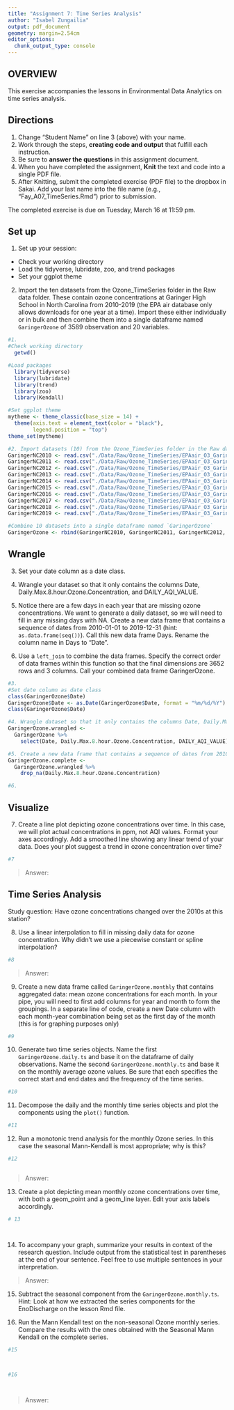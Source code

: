 ```yaml
---
title: "Assignment 7: Time Series Analysis"
author: "Isabel Zungailia"
output: pdf_document
geometry: margin=2.54cm
editor_options: 
  chunk_output_type: console
---
```


## OVERVIEW

This exercise accompanies the lessons in Environmental Data Analytics on time series analysis. 

## Directions
1. Change "Student Name" on line 3 (above) with your name.
2. Work through the steps, **creating code and output** that fulfill each instruction.
3. Be sure to **answer the questions** in this assignment document.
4. When you have completed the assignment, **Knit** the text and code into a single PDF file.
5. After Knitting, submit the completed exercise (PDF file) to the dropbox in Sakai. Add your last name into the file name (e.g., "Fay_A07_TimeSeries.Rmd") prior to submission.

The completed exercise is due on Tuesday, March 16 at 11:59 pm.

## Set up 
1. Set up your session:

* Check your working directory
* Load the tidyverse, lubridate, zoo, and trend packages
* Set your ggplot theme

2. Import the ten datasets from the Ozone_TimeSeries folder in the Raw data folder. These contain ozone concentrations at Garinger High School in North Carolina from 2010-2019 (the EPA air database only allows downloads for one year at a time). Import these either individually or in bulk and then combine them into a single dataframe named `GaringerOzone` of 3589 observation and 20 variables. 

```r
#1.
#Check working directory
  getwd()

#Load packages
  library(tidyverse)
  library(lubridate)
  library(trend)
  library(zoo)
  library(Kendall)

#Set ggplot theme
mytheme <- theme_classic(base_size = 14) +
  theme(axis.text = element_text(color = "black"), 
        legend.position = "top")
theme_set(mytheme)

#2. Import datasets (10) from the Ozone_TimeSeries folder in the Raw data folder
GaringerNC2010 <- read.csv("./Data/Raw/Ozone_TimeSeries/EPAair_O3_GaringerNC2010_raw.csv", stringsAsFactors = TRUE)
GaringerNC2011 <- read.csv("./Data/Raw/Ozone_TimeSeries/EPAair_O3_GaringerNC2011_raw.csv", stringsAsFactors = TRUE)
GaringerNC2012 <- read.csv("./Data/Raw/Ozone_TimeSeries/EPAair_O3_GaringerNC2012_raw.csv", stringsAsFactors = TRUE)
GaringerNC2013 <- read.csv("./Data/Raw/Ozone_TimeSeries/EPAair_O3_GaringerNC2013_raw.csv", stringsAsFactors = TRUE)
GaringerNC2014 <- read.csv("./Data/Raw/Ozone_TimeSeries/EPAair_O3_GaringerNC2014_raw.csv", stringsAsFactors = TRUE)
GaringerNC2015 <- read.csv("./Data/Raw/Ozone_TimeSeries/EPAair_O3_GaringerNC2015_raw.csv", stringsAsFactors = TRUE)
GaringerNC2016 <- read.csv("./Data/Raw/Ozone_TimeSeries/EPAair_O3_GaringerNC2016_raw.csv", stringsAsFactors = TRUE)
GaringerNC2017 <- read.csv("./Data/Raw/Ozone_TimeSeries/EPAair_O3_GaringerNC2017_raw.csv", stringsAsFactors = TRUE)
GaringerNC2018 <- read.csv("./Data/Raw/Ozone_TimeSeries/EPAair_O3_GaringerNC2018_raw.csv", stringsAsFactors = TRUE)
GaringerNC2019 <- read.csv("./Data/Raw/Ozone_TimeSeries/EPAair_O3_GaringerNC2019_raw.csv", stringsAsFactors = TRUE)

#Combine 10 datasets into a single dataframe named `GaringerOzone`
GaringerOzone <- rbind(GaringerNC2010, GaringerNC2011, GaringerNC2012, GaringerNC2013, GaringerNC2014, GaringerNC2015, GaringerNC2016, GaringerNC2017, GaringerNC2018, GaringerNC2019)
```

## Wrangle

3. Set your date column as a date class.

4. Wrangle your dataset so that it only contains the columns Date, Daily.Max.8.hour.Ozone.Concentration, and DAILY_AQI_VALUE. 

5. Notice there are a few days in each year that are missing ozone concentrations. We want to generate a daily dataset, so we will need to fill in any missing days with NA. Create a new data frame that contains a sequence of dates from 2010-01-01 to 2019-12-31 (hint: `as.data.frame(seq())`). Call this new data frame Days. Rename the column name in Days to "Date".

6. Use a `left_join` to combine the data frames. Specify the correct order of data frames within this function so that the final dimensions are 3652 rows and 3 columns. Call your combined data frame GaringerOzone. 

```r
#3.
#Set date column as date class
class(GaringerOzone$Date)
GaringerOzone$Date <- as.Date(GaringerOzone$Date, format = "%m/%d/%Y")
class(GaringerOzone$Date)

#4. Wrangle dataset so that it only contains the columns Date, Daily.Max.8.hour.Ozone.Concentration, and DAILY_AQI_VALUE
GaringerOzone.wrangled <-
  GaringerOzone %>% 
    select(Date, Daily.Max.8.hour.Ozone.Concentration, DAILY_AQI_VALUE)

#5. Create a new data frame that contains a sequence of dates from 2010-01-01 to 2019-12-31
GaringerOzone.complete <-
  GaringerOzone.wrangled %>% 
    drop_na(Daily.Max.8.hour.Ozone.Concentration)

#6.


```

## Visualize

7. Create a line plot depicting ozone concentrations over time. In this case, we will plot actual concentrations in ppm, not AQI values. Format your axes accordingly. Add a smoothed line showing any linear trend of your data. Does your plot suggest a trend in ozone concentration over time?

```r
#7

```

>Answer:

## Time Series Analysis

Study question: Have ozone concentrations changed over the 2010s at this station? 

8. Use a linear interpolation to fill in missing daily data for ozone concentration. Why didn't we use a piecewise constant or spline interpolation?

```r
#8

```

> Answer: 


9. Create a new data frame called `GaringerOzone.monthly` that contains aggregated data: mean ozone concentrations for each month. In your pipe, you will need to first add columns for year and month to form the groupings. In a separate line of code, create a new Date column with each month-year combination being set as the first day of the month (this is for graphing purposes only)

```r
#9

```


10. Generate two time series objects. Name the first `GaringerOzone.daily.ts` and base it on the dataframe of daily observations. Name the second `GaringerOzone.monthly.ts` and base it on the monthly average ozone values. Be sure that each specifies the correct start and end dates and the frequency of the time series.

```r
#10

```


11. Decompose the daily and the monthly time series objects and plot the components using the `plot()` function.

```r
#11


```


12. Run a monotonic trend analysis for the monthly Ozone series. In this case the seasonal Mann-Kendall is most appropriate; why is this?

```r
#12



```

> Answer: 

13. Create a plot depicting mean monthly ozone concentrations over time, with both a geom_point and a geom_line layer. Edit your axis labels accordingly.

```r
# 13




```

14. To accompany your graph, summarize your results in context of the research question. Include output from the statistical test in parentheses at the end of your sentence. Feel free to use multiple sentences in your interpretation.

> Answer: 

15. Subtract the seasonal component from the `GaringerOzone.monthly.ts`. Hint: Look at how we extracted the series components for the EnoDischarge on the lesson Rmd file.

16. Run the Mann Kendall test on the non-seasonal Ozone monthly series. Compare the results with the ones obtained with the Seasonal Mann Kendall on the complete series.

```r
#15



#16




```

> Answer: 
